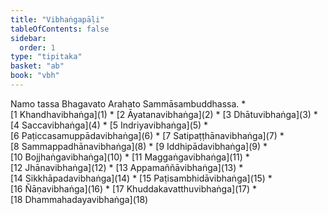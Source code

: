 ```yaml
---
title: "Vibhaṅgapāḷi"
tableOfContents: false
sidebar:
  order: 1
type: "tipitaka"
basket: "ab"
book: "vbh"
---
```


<Paragraph number="1" type="center" book="vbh">
Namo tassa Bhagavato Arahato Sammāsambuddhassa.

</Paragraph>

<TableOfContents book="vbh">
* [1 Khandhavibhaṅga](1)
* [2 Āyatanavibhaṅga](2)
* [3 Dhātuvibhaṅga](3)
* [4 Saccavibhaṅga](4)
* [5 Indriyavibhaṅga](5)
* [6 Paṭiccasamuppādavibhaṅga](6)
* [7 Satipaṭṭhānavibhaṅga](7)
* [8 Sammappadhānavibhaṅga](8)
* [9 Iddhipādavibhaṅga](9)
* [10 Bojjhaṅgavibhaṅga](10)
* [11 Maggaṅgavibhaṅga](11)
* [12 Jhānavibhaṅga](12)
* [13 Appamaññāvibhaṅga](13)
* [14 Sikkhāpadavibhaṅga](14)
* [15 Paṭisambhidāvibhaṅga](15)
* [16 Ñāṇavibhaṅga](16)
* [17 Khuddakavatthuvibhaṅga](17)
* [18 Dhammahadayavibhaṅga](18)
</TableOfContents>
